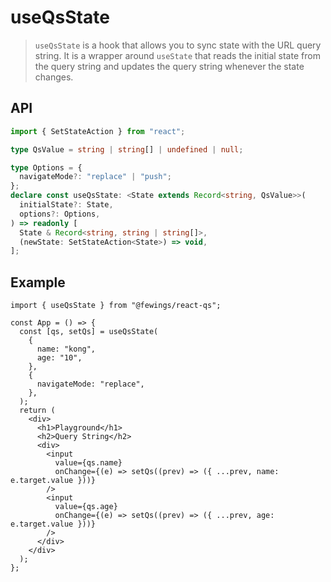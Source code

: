 # useQsState

> `useQsState` is a hook that allows you to sync state with the URL query string. It is a wrapper around `useState` that reads the initial state from the query string and updates the query string whenever the state changes.

## API

```ts
import { SetStateAction } from "react";

type QsValue = string | string[] | undefined | null;

type Options = {
  navigateMode?: "replace" | "push";
};
declare const useQsState: <State extends Record<string, QsValue>>(
  initialState?: State,
  options?: Options,
) => readonly [
  State & Record<string, string | string[]>,
  (newState: SetStateAction<State>) => void,
];
```

## Example

```tsx
import { useQsState } from "@fewings/react-qs";

const App = () => {
  const [qs, setQs] = useQsState(
    {
      name: "kong",
      age: "10",
    },
    {
      navigateMode: "replace",
    },
  );
  return (
    <div>
      <h1>Playground</h1>
      <h2>Query String</h2>
      <div>
        <input
          value={qs.name}
          onChange={(e) => setQs((prev) => ({ ...prev, name: e.target.value }))}
        />
        <input
          value={qs.age}
          onChange={(e) => setQs((prev) => ({ ...prev, age: e.target.value }))}
        />
      </div>
    </div>
  );
};
```

